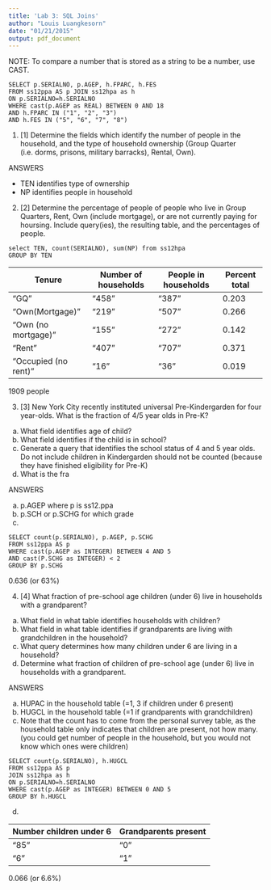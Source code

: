 ```yaml
---
title: 'Lab 3: SQL Joins'
author: "Louis Luangkesorn"
date: "01/21/2015"
output: pdf_document
---
```


NOTE:  To compare a number that is stored as a string to be a number, use CAST.

```
SELECT p.SERIALNO, p.AGEP, h.FPARC, h.FES
FROM ss12ppa AS p JOIN ss12hpa as h
ON p.SERIALNO=h.SERIALNO
WHERE cast(p.AGEP as REAL) BETWEEN 0 AND 18
AND h.FPARC IN ("1", "2", "3")
AND h.FES IN ("5", "6", "7", "8")
```


1. [1] Determine the fields which identify the number of people in the household, and the type of household ownership (Group Quarter (i.e. dorms, prisons, military barracks), Rental, Own).

ANSWERS

- TEN identifies type of ownership
- NP identifies people in household

2.  [2] Determine the percentage of people of people who live in Group Quarters, Rent, Own (include mortgage), or are not currently paying for hoursing.  Include query(ies), the resulting table, and the percentages of people.

```
select TEN, count(SERIALNO), sum(NP) from ss12hpa
GROUP BY TEN
```

Tenure | Number of households | People in households | Percent total
-----|-----|----|---
"GQ" |   "458"	| "387" | 0.203
"Own(Mortgage)" |	"219"	| "507" | 0.266
"Own (no mortgage)"	| "155"	| "272" | 0.142
"Rent"	| "407"	| "707" | 0.371
"Occupied (no rent)"	| "16"	| "36" | 0.019

1909 people


3.  [3] New York City recently instituted universal Pre-Kindergarden for four year-olds.  What is the fraction of 4/5 year olds in Pre-K?  
  a.  What field identifies age of child?
  b.  What field identifies if the child is in school?
  c.  Generate a query that identifies the school status of 4 and 5 year olds. Do not include children in Kindergarden should not be counted (because they have finished eligibility for Pre-K)
  d.  What is the fra
  
ANSWERS

  a.  p.AGEP where p is ss12.ppa
  b.  p.SCH or p.SCHG for which grade
  c.  
  ```
  SELECT count(p.SERIALNO), p.AGEP, p.SCHG
  FROM ss12ppa AS p 
  WHERE cast(p.AGEP as INTEGER) BETWEEN 4 AND 5
  AND cast(P.SCHG as INTEGER) < 2
  GROUP BY p.SCHG
  ```
  
  0.636 (or 63%)

4.  [4] What fraction of pre-school age children (under 6) live in households with a grandparent?
  a.  What field in what table identifies households with children?
  b.  What field in what table identifies if grandparents are living with grandchildren in the household?
  c.  What query determines how many children under 6 are living in a household?
  d.  Determine what fraction of children of pre-school age (under 6) live in households with a grandparent.
  
  
  
ANSWERS

  a.  HUPAC in the household table (=1, 3 if children under 6 present)
  b.  HUGCL in the household table (=1 if grandparents with grandchildren)
  c.  Note that the count has to come from the personal survey table, as the household table only indicates that children are present, not how many. (you could get number of people in the household, but you would not know which ones were children)  
```
SELECT count(p.SERIALNO), h.HUGCL
FROM ss12ppa AS p 
JOIN ss12hpa as h
ON p.SERIALNO=h.SERIALNO
WHERE cast(p.AGEP as INTEGER) BETWEEN 0 AND 5
GROUP BY h.HUGCL
```

d.  

Number children under 6 | Grandparents present
---|---
"85" |  "0"
"6"	| "1"

0.066 (or 6.6%)

